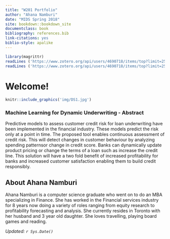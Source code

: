 ```yaml
---
title: "W201 Portfolio"
author: "Ahana Namburi"
date: "MIDS Spring 2018"
site: bookdown::bookdown_site
documentclass: book
bibliography: references.bib
link-citations: yes
biblio-style: apalike
---
```


<!-- This won't be displayed but it will initialize your R session. Add any R libraries you need here. -->
```r
library(magrittr)
readLines ('https://www.zotero.org/api/users/4690718/items/top?limit=25&format=bibtex&key=kAMHxKxrkd6ZnAi7O9uymwqR&v=1') %>% writeLines ('references.bib')
readLines ('https://www.zotero.org/api/users/4690718/items/top?limit=25&format=bibtex&key=kAMHxKxrkd6ZnAi7O9uymwqR&v=1') %>% writeLines ('references.bib')
```


# Welcome! {-}

<!-- You can include images saved within your repo... -->
```r
knitr::include_graphics('img/DS1.jpg')
```

### Machine Learning for Dynamic Underwriting - Abstract {-}

Predictive models to assess customer credit risk for loan underwriting have been implemented in the financial industry. These models predict the risk only at a point in time. The proposed tool enables continuous assessment of credit risk. This will detect changes in customer behaviour by analyzing spending patternsor change in credit score.  Banks can dynamically update product pricing or change the terms of a loan such as increase the credit line. This solution will have a two fold benefit of increased profitability for banks and increased customer satisfaction enabling them to build credit responsibly.


## About Ahana Namburi {-}

Ahana Namburi is a computer science graduate who went on to do an MBA specializing in Finance. She has worked in the Financial services industry for 8 years now doing a variety of roles ranging from equity research to profitability forecasting and analysis. She currently resides in Toronto with her husband and 3 year old daughter. She loves travelling, playing board games and reading.

*Updated: `r Sys.Date()`*
